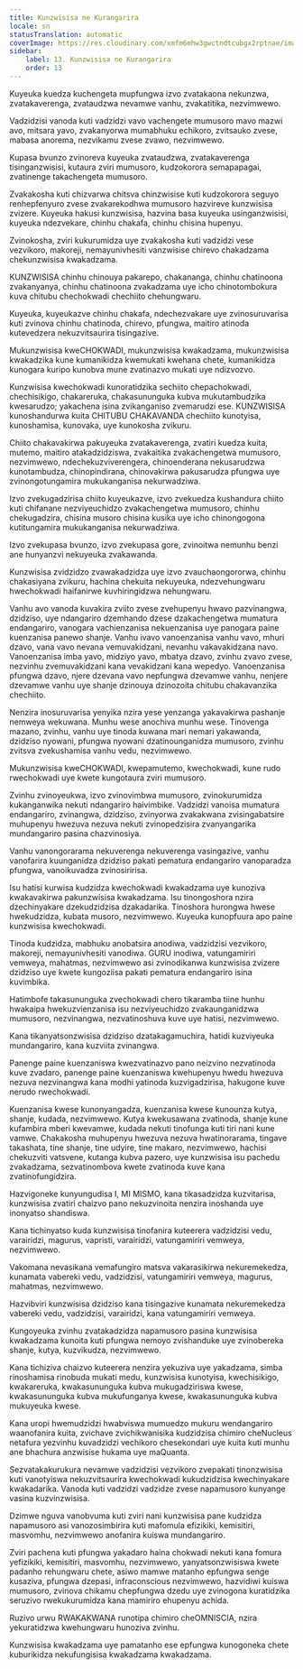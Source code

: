 ```yaml
---
title: Kunzwisisa ne Kurangarira
locale: sn
statusTranslation: automatic
coverImage: https://res.cloudinary.com/xmfm6mhw3gwctndtcubgx2rptnae/image/upload/v1740337243/small_cover_educacion_fundamental_a051170f1c.webp
sidebar:
    label: 13. Kunzwisisa ne Kurangarira
    order: 13
---
```

Kuyeuka kuedza kuchengeta mupfungwa izvo zvatakaona nekunzwa, zvatakaverenga, zvataudzwa nevamwe vanhu, zvakatitika, nezvimwewo.

Vadzidzisi vanoda kuti vadzidzi vavo vachengete mumusoro mavo mazwi avo, mitsara yavo, zvakanyorwa mumabhuku echikoro, zvitsauko zvese, mabasa anorema, nezvikamu zvese zvawo, nezvimwewo.

Kupasa bvunzo zvinoreva kuyeuka zvataudzwa, zvatakaverenga tisinganzwisisi, kutaura zviri mumusoro, kudzokorora semapapagai, zvatinenge takachengeta mumusoro.

Zvakakosha kuti chizvarwa chitsva chinzwisise kuti kudzokorora seguyo renhepfenyuro zvese zvakarekodhwa mumusoro hazvireve kunzwisisa zvizere. Kuyeuka hakusi kunzwisisa, hazvina basa kuyeuka usinganzwisisi, kuyeuka ndezvekare, chinhu chakafa, chinhu chisina hupenyu.

Zvinokosha, zviri kukurumidza uye zvakakosha kuti vadzidzi vese vezvikoro, makoreji, nemayunivhesiti vanzwisise chirevo chakadzama chekunzwisisa kwakadzama.

KUNZWISISA chinhu chinouya pakarepo, chakananga, chinhu chatinoona zvakanyanya, chinhu chatinoona zvakadzama uye icho chinotombokura kuva chitubu chechokwadi chechiito chehungwaru.

Kuyeuka, kuyeukazve chinhu chakafa, ndechezvakare uye zvinosuruvarisa kuti zvinova chinhu chatinoda, chirevo, pfungwa, maitiro atinoda kutevedzera nekuzvitsaurira tisingazive.

Mukunzwisisa kweCHOKWADI, mukunzwisisa kwakadzama, mukunzwisisa kwakadzika kune kumanikidza kwemukati kwehana chete, kumanikidza kunogara kuripo kunobva mune zvatinazvo mukati uye ndizvozvo.

Kunzwisisa kwechokwadi kunoratidzika sechiito chepachokwadi, chechisikigo, chakareruka, chakasununguka kubva mukutambudzika kwesarudzo; yakachena isina zvikanganiso zvemarudzi ese. KUNZWISISA kunoshandurwa kuita CHITUBU CHAKAVANDA chechiito kunotyisa, kunoshamisa, kunovaka, uye kunokosha zvikuru.

Chiito chakavakirwa pakuyeuka zvatakaverenga, zvatiri kuedza kuita, mutemo, maitiro atakadzidziswa, zvakaitika zvakachengetwa mumusoro, nezvimwewo, ndechekuzviverengera, chinoenderana nekusarudzwa kunotambudza, chinopindirana, chinovakirwa pakusarudza pfungwa uye zvinongotungamira mukukanganisa nekurwadziwa.

Izvo zvekugadzirisa chiito kuyeukazve, izvo zvekuedza kushandura chiito kuti chifanane nezviyeuchidzo zvakachengetwa mumusoro, chinhu chekugadzira, chisina musoro chisina kusika uye icho chinongogona kutitungamira mukukanganisa nekurwadziwa.

Izvo zvekupasa bvunzo, izvo zvekupasa gore, zvinoitwa nemunhu benzi ane hunyanzvi nekuyeuka zvakawanda.

Kunzwisisa zvidzidzo zvawakadzidza uye izvo zvauchaongororwa, chinhu chakasiyana zvikuru, hachina chekuita nekuyeuka, ndezvehungwaru hwechokwadi haifanirwe kuvhiringidzwa nehungwaru.

Vanhu avo vanoda kuvakira zviito zvese zvehupenyu hwavo pazvinangwa, dzidziso, uye ndangariro dzemhando dzese dzakachengetwa mumatura endangariro, vanogara vachienzanisa nekuenzanisa uye panogara paine kuenzanisa panewo shanje. Vanhu ivavo vanoenzanisa vanhu vavo, mhuri dzavo, vana vavo nevana vemuvakidzani, nevanhu vakavakidzana navo. Vanoenzanisa imba yavo, midziyo yavo, mbatya dzavo, zvinhu zvavo zvese, nezvinhu zvemuvakidzani kana vevakidzani kana wepedyo. Vanoenzanisa pfungwa dzavo, njere dzevana vavo nepfungwa dzevamwe vanhu, nenjere dzevamwe vanhu uye shanje dzinouya dzinozoita chitubu chakavanzika chechiito.

Nenzira inosuruvarisa yenyika nzira yese yenzanga yakavakirwa pashanje nemweya wekuwana. Munhu wese anochiva munhu wese. Tinovenga mazano, zvinhu, vanhu uye tinoda kuwana mari nemari yakawanda, dzidziso nyowani, pfungwa nyowani dzatinounganidza mumusoro, zvinhu zvitsva zvekushamisa vanhu vedu, nezvimwewo.

Mukunzwisisa kweCHOKWADI, kwepamutemo, kwechokwadi, kune rudo rwechokwadi uye kwete kungotaura zviri mumusoro.

Zvinhu zvinoyeukwa, izvo zvinovimbwa mumusoro, zvinokurumidza kukanganwika nekuti ndangariro haivimbike. Vadzidzi vanoisa mumatura endangariro, zvinangwa, dzidziso, zvinyorwa zvakakwana zvisingabatsire muhupenyu hwezuva nezuva nekuti zvinopedzisira zvanyangarika mundangariro pasina chazvinosiya.

Vanhu vanongorarama nekuverenga nekuverenga vasingazive, vanhu vanofarira kuunganidza dzidziso pakati pematura endangariro vanoparadza pfungwa, vanoikuvadza zvinosiririsa.

Isu hatisi kurwisa kudzidza kwechokwadi kwakadzama uye kunoziva kwakavakirwa pakunzwisisa kwakadzama. Isu tinongoshora nzira dzechinyakare dzekudzidzisa dzakadarika. Tinoshora hurongwa hwese hwekudzidza, kubata musoro, nezvimwewo. Kuyeuka kunopfuura apo paine kunzwisisa kwechokwadi.

Tinoda kudzidza, mabhuku anobatsira anodiwa, vadzidzisi vezvikoro, makoreji, nemayunivhesiti vanodiwa. GURU inodiwa, vatungamiriri vemweya, mahatmas, nezvimwewo asi zvinodikanwa kunzwisisa zvizere dzidziso uye kwete kungoziisa pakati pematura endangariro isina kuvimbika.

Hatimbofe takasununguka zvechokwadi chero tikaramba tiine hunhu hwakaipa hwekuzvienzanisa isu nezviyeuchidzo zvakaunganidzwa mumusoro, nezvinangwa, nezvatinoshuva kuve uye hatisi, nezvimwewo.

Kana tikanyatsonzwisisa dzidziso dzatakagamuchira, hatidi kuzviyeuka mundangariro, kana kuzviita zvinangwa.

Panenge paine kuenzaniswa kwezvatinazvo pano neizvino nezvatinoda kuve zvadaro, panenge paine kuenzaniswa kwehupenyu hwedu hwezuva nezuva nezvinangwa kana modhi yatinoda kuzvigadzirisa, hakugone kuve nerudo rwechokwadi.

Kuenzanisa kwese kunonyangadza, kuenzanisa kwese kunounza kutya, shanje, kudada, nezvimwewo. Kutya kwekusawana zvatinoda, shanje kune kufambira mberi kwevamwe, kudada nekuti tinofunga kuti tiri nani kune vamwe. Chakakosha muhupenyu hwezuva nezuva hwatinorarama, tingave takashata, tine shanje, tine udyire, tine makaro, nezvimwewo, hachisi chekuzviti vatsvene, kutanga kubva pazero, uye kunzwisisa isu pachedu zvakadzama, sezvatinombova kwete zvatinoda kuve kana zvatinofungidzira.

Hazvigoneke kunyungudisa I, MI MISMO, kana tikasadzidza kuzvitarisa, kunzwisisa zvatiri chaizvo pano nekuzvinoita nenzira inoshanda uye inonyatso shandiswa.

Kana tichinyatso kuda kunzwisisa tinofanira kuteerera vadzidzisi vedu, varairidzi, magurus, vapristi, varairidzi, vatungamiriri vemweya, nezvimwewo.

Vakomana nevasikana vemafungiro matsva vakarasikirwa nekuremekedza, kunamata vabereki vedu, vadzidzisi, vatungamiriri vemweya, magurus, mahatmas, nezvimwewo.

Hazvibviri kunzwisisa dzidziso kana tisingazive kunamata nekuremekedza vabereki vedu, vadzidzisi, varairidzi, kana vatungamiriri vemweya.

Kungoyeuka zvinhu zvatakadzidza napamusoro pasina kunzwisisa kwakadzama kunoita kuti pfungwa nemoyo zvishanduke uye zvinobereka shanje, kutya, kuzvikudza, nezvimwewo.

Kana tichiziva chaizvo kuteerera nenzira yekuziva uye yakadzama, simba rinoshamisa rinobuda mukati medu, kunzwisisa kunotyisa, kwechisikigo, kwakareruka, kwakasununguka kubva mukugadziriswa kwese, kwakasununguka kubva mukufunganya kwese, kwakasununguka kubva mukuyeuka kwese.

Kana uropi hwemudzidzi hwabviswa mumuedzo mukuru wendangariro waanofanira kuita, zvichave zvichikwanisika kudzidzisa chimiro cheNucleus netafura yezvinhu kuvadzidzi vechikoro chesekondari uye kuita kuti munhu ane bhachura anzwisise hukama uye maQuanta.

Sezvatakakurukura nevamwe vadzidzisi vezvikoro zvepakati tinonzwisisa kuti vanotyiswa nekuzvitsaurira kwechokwadi kukudzidzisa kwechinyakare kwakadarika. Vanoda kuti vadzidzi vadzidze zvese napamusoro kunyange vasina kuzvinzwisisa.

Dzimwe nguva vanobvuma kuti zviri nani kunzwisisa pane kudzidza napamusoro asi vanozosimbirira kuti mafomula efizikiki, kemisitiri, masvomhu, nezvimwewo anofanira kuiswa mundangariro.

Zviri pachena kuti pfungwa yakadaro haina chokwadi nekuti kana fomura yefizikiki, kemisitiri, masvomhu, nezvimwewo, yanyatsonzwisiswa kwete padanho rehungwaru chete, asiwo mamwe matanho epfungwa senge kusaziva, pfungwa dzepasi, infraconscious nezvimwewo, hazvidiwi kuiswa mumusoro, zvinova chikamu chepfungwa dzedu uye zvinogona kuratidzika seruzivo rwekukurumidza kana mamiriro ehupenyu achida.

Ruzivo urwu RWAKAKWANA runotipa chimiro cheOMNISCIA, nzira yekuratidzwa kwehungwaru hunoziva zvinhu.

Kunzwisisa kwakadzama uye pamatanho ese epfungwa kunogoneka chete kuburikidza nekufungisisa kwakadzama kwakadzama.

